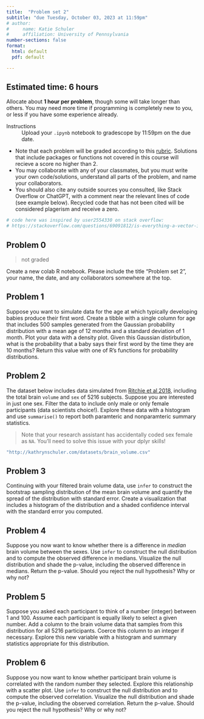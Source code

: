 ```yaml
---
title:  "Problem set 2"
subtitle: "due Tuesday, October 03, 2023 at 11:59pm"
# author: 
#     name: Katie Schuler
#     affiliation: University of Pennsylvania
number-sections: false
format: 
  html: default
  pdf: default

---
```



::: {.callout-tip}
## Estimated time: 6 hours

Allocate about **1 hour per problem**, though some will take longer than others. You may need more time if programming is completely new to you, or less if you have some experience already.
:::

Instructions
: Upload your `.ipynb` notebook to gradescope by 11:59pm on the due date. 

- Note that each problem will be graded according to this [rubric](/rubric.qmd). Solutions that include packages or functions not covered in this course will recieve a score no higher than 2.
- You may collaborate with any of your classmates, but you must write your own code/solutions, understand all parts of the problem, and name your collaborators. 
- You should also cite any outside sources you consulted, like Stack Overflow or ChatGPT, with a comment near the relevant lines of code (see example below). Recycled code that has not been cited will be considered plagerism and receive a zero. 

```r
# code here was inspired by user2554330 on stack overflow: 
# https://stackoverflow.com/questions/69091812/is-everything-a-vector-in-r
```

## Problem 0

> not graded

Create a new colab R notebook. Please include the title "Problem set 2", your name, the date, and any collaborators somewhere at the top. 

<!-- You must make all visualizations with `ggplot` (via `infer`, where appropriate) and ensure your plots communicate information clearly.  -->

## Problem 1 

Suppose you want to simulate data for the age at which typically developing babies produce their first word. Create a tibble with a single column for age that includes 500 samples generated from the Gaussian probability distribution with a mean age of 12 months and a standard deviation of 1 month. Plot your data with a density plot. Given this Gaussian distirbution, what is the probability that a baby says their first word by the time they are 10 months? Return this value with one of R's functions for probability distributions.

## Problem 2

The dataset below includes data simulated from [Ritchie et al 2018](https://academic.oup.com/cercor/article/28/8/2959/4996558?fbclid=IwAR3I9IcKIlGqDzW-GDzF7v0ZWGO0mPx2RP8raCWDUJS7nWVEMsk8yY3wLlw&login=false), including the total brain `volume` and `sex` of 5216 subjects. Suppose you are interested in just one sex. Filter the data to include only male or only female participants (data scientists choice!). Explore these data with a histogram and use `summarise()` to report both paramteric and nonparamteric summary statistics. 

> Note that your research assistant has accidentally coded sex female as `NA`. You'll need to solve this issue with your dplyr skills!

```r
"http://kathrynschuler.com/datasets/brain_volume.csv"
```

## Problem 3

Continuing with your filtered brain volume data, use `infer` to construct the bootstrap sampling distribution of the mean brain volume and quantify the spread of the distribution with standard error. Create a visualization that includes a histogram of the distribution and a shaded confidence interval with the standard error you computed.

## Problem 4

Suppose you now want to know whether there is a difference in *median* brain volume between the sexes. Use `infer` to construct the null distribution and to compute the observed difference in medians. Visualize the null distribution and shade the p-value, including the observed difference in medians. Return the p-value. Should you reject the null hypothesis? Why or why not? 

## Problem 5 

Suppose you asked each participant to think of a number (integer) between 1 and 100. Assume each participant is equally likely to select a given number. Add a column to the brain volume data that samples from this distribution for all 5216 participants. Coerce this column to an integer if necessary. Explore this new variable with a histogram and summary statistics appropriate for this distribution.

## Problem 6 

Suppose you now want to know whether participant brain volume is correlated with the random number they selected. Explore this relationship with a scatter plot. Use `infer` to construct the null distribution and to compute the observed correlation. Visualize the null distribution and shade the p-value, including the observed correlation. Return the p-value. Should you reject the null hypothesis? Why or why not? 
